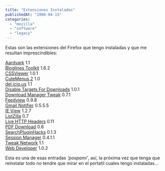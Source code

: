 ```yaml
---
title: "Extensiones Instaladas"
publishedAt: "2006-04-15"
categories: 
  - "mozilla"
  - "software"
  - "legacy"
---
```


Estas son las extensiones del Firefox que tengo instaladas y que me resultan imprescindibles:

[Aardvark](http://karmatics.com/aardvark/ "Quickly clean up a page prior to printing. Also web developer tools.") 1.1  
[Bloglines Toolkit](http://jayseae.cxliv.org/ "Browser utilities for use with Bloglines") 1.6.2  
[CSSViewer](http://www.google.com/search?&q=CSSViewer "Search Google for CSSViewer") 1.0.1  
[CuteMenus 2](http://www.geocities.com/replysn/firefox.htm "Iconifies your menus and popups with XP skin.") 1.0  
[del.icio.us](http://del.icio.us/ "Keep, share and discover all your favorite things.") 1.1  
[Disable Targets For Downloads](http://www.cusser.net "Prevents download links opening a blank window.") 1.0.1  
[Download Manager Tweak](http://dmextension.mozdev.org/ "A modification of the Firefox download manager that changes its appearance and allows it to be opened in a separate window, a new tab, or the sidebar.") 0.7.1  
[Feedview](http://www.epigoon.com "Make your news feeds nicer to read") 0.9.8  
[Gmail Notifier](http://www.nexgenmedia.net/extensions/ "A notifier for Gmail accounts.") 0.5.5.5  
[IE View](http://ieview.mozdev.org/ "Open pages in IE via Firefox menus") 1.2.7  
[ListZilla](http://roachfiend.com "Outputs an alphabetical list of extensions to a text, vB code, or HTML file.") 0.7  
[Live HTTP Headers](http://livehttpheaders.mozdev.org/ "View HTTP headers of a page and while browsing.") 0.11  
[PDF Download](http://www.rabotat.org/firefox/ "Allows to choose what you want to do with a PDF file: download it, view it with an external viewer or view it as HTML!") 0.6  
[SearchPluginHacks](http://www.iosart.com/firefox/searchpluginhacks/ "Allows uninstalling search plugins - just right click on a search plugin and choose 'Delete'") 0.1.3  
[Session Manager](http://sessionmanager.mozdev.org/ "Saves and restores the state of all windows.") 0.4.1.1  
[Tweak Network](http://www.bitstorm.org/extensions/tweak/ "Tweak network settings.") 1.1  
[Web Developer](http://chrispederick.com/work/webdeveloper/ "Adds a menu and a toolbar with various web developer tools.") 1.0.2  

Esta es una de esas entradas _'pospami'_, así, la próxima vez que tenga que reinstalar todo no tendre que mirar en el portatil cuales tengo instaladas...
